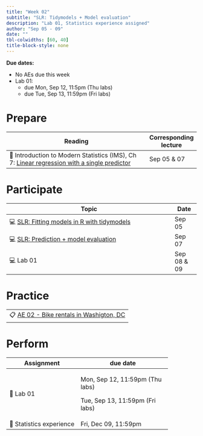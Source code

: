 ```yaml
---
title: "Week 02"
subtitle: "SLR: Tidymodels + Model evaluation"
description: "Lab 01, Statistics experience assigned"
author: "Sep 05 - 09"
date: ""
tbl-colwidths: [60, 40]
title-block-style: none
---
```


::: callout-important
**Due dates:**

-   No AEs due this week
-   Lab 01:
    -   due Mon, Sep 12, 11:5pm (Thu labs)
    -   due Tue, Sep 13, 11:59pm (Fri labs)
:::

# Prepare

| Reading                                                                                                                                         | Corresponding lecture |
|-------------------------------------------------------------------------------------------------------------------------------------------------|-----------------------|
| 📖 Introduction to Modern Statistics (IMS), Ch 7: [Linear regression with a single predictor](https://openintro-ims.netlify.app/model-slr.html) | Sep 05 & 07           |

# Participate

| Topic                                                                          | Date        |
|--------------------------------------------------------------------------------|-------------|
| 💻 [SLR: Fitting models in R with tidymodels](../slides/03-slr-tidymodels.qmd) | Sep 05      |
| 💻 [SLR: Prediction + model evaluation](../slides/04-slr-evaluation.qmd)       | Sep 07      |
| 💻 Lab 01                                                                      | Sep 08 & 09 |

# Practice

|                                                                       |
|-----------------------------------------------------------------------|
| 📋 [AE 02 - Bike rentals in Washigton, DC](../ae/ae-02-bikeshare.qmd) |

# Perform

+--------------------------+---------------------------------+
| Assignment               | due date                        |
+==========================+=================================+
| 📝 Lab 01                | Mon, Sep 12, 11:59pm (Thu labs) |
|                          |                                 |
|                          | Tue, Sep 13, 11:59pm (Fri labs) |
+--------------------------+---------------------------------+
| 📝 Statistics experience | Fri, Dec 09, 11:59pm            |
+--------------------------+---------------------------------+
